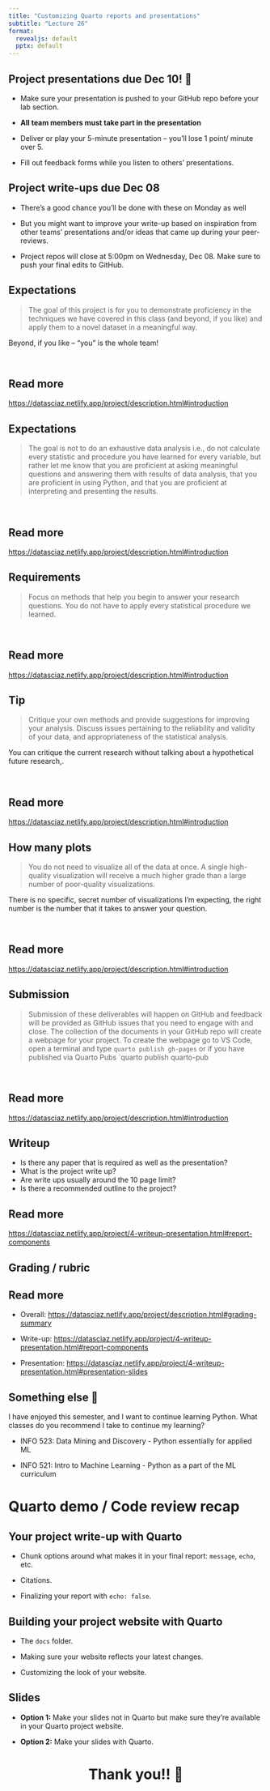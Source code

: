 ```yaml
---
title: "Customizing Quarto reports and presentations"
subtitle: "Lecture 26"
format:
  revealjs: default
  pptx: default
---
```


## Project presentations due Dec 10! 🥳 {.smaller}

-   Make sure your presentation is pushed to your GitHub repo before your lab section.

-   **All team members must take part in the presentation**

-   Deliver or play your 5-minute presentation -- you'll lose 1 point/ minute over 5.

-   Fill out feedback forms while you listen to others' presentations.

## Project write-ups due Dec 08

-   There's a good chance you'll be done with these on Monday as well

-   But you might want to improve your write-up based on inspiration from other teams' presentations and/or ideas that came up during your peer-reviews.

-   Project repos will close at 5:00pm on Wednesday, Dec 08.
    Make sure to push your final edits to GitHub.

## Expectations {.smaller}

> The goal of this project is for you to demonstrate proficiency in the techniques we have covered in this class (and beyond, if you like) and apply them to a novel dataset in a meaningful way.

::: callout-note
Beyond, if you like -- "you" is the whole team!
:::

<br>

::: callout-important
## Read more

<https://datasciaz.netlify.app/project/description.html#introduction>
:::

## Expectations {.smaller}

> The goal is not to do an exhaustive data analysis i.e., do not calculate every statistic and procedure you have learned for every variable, but rather let me know that you are proficient at asking meaningful questions and answering them with results of data analysis, that you are proficient in using Python, and that you are proficient at interpreting and presenting the results.

<br>

::: callout-important
## Read more

<https://datasciaz.netlify.app/project/description.html#introduction>
:::

## Requirements

> Focus on methods that help you begin to answer your research questions.
> You do not have to apply every statistical procedure we learned.

<br>

::: callout-important
## Read more

<https://datasciaz.netlify.app/project/description.html#introduction>
:::

## Tip {.smaller}

> Critique your own methods and provide suggestions for improving your analysis.
> Discuss issues pertaining to the reliability and validity of your data, and appropriateness of the statistical analysis.

::: callout-tip
You can critique the current research without talking about a hypothetical future research,.
:::

<br>

::: callout-important
## Read more

<https://datasciaz.netlify.app/project/description.html#introduction>
:::

## How many plots {.smaller}

> You do not need to visualize all of the data at once.
> A single high-quality visualization will receive a much higher grade than a large number of poor-quality visualizations.

::: callout-note
There is no specific, secret number of visualizations I'm expecting, the right number is the number that it takes to answer your question.
:::

<br>

::: callout-important
## Read more

<https://datasciaz.netlify.app/project/description.html#introduction>
:::

## Submission {.smaller}

> Submission of these deliverables will happen on GitHub and feedback will be provided as GitHub issues that you need to engage with and close.
> The collection of the documents in your GitHub repo will create a webpage for your project.
> To create the webpage go to VS Code, open a terminal and type `quarto publish gh-pages` or if you have published via Quarto Pubs \`quarto publish quarto-pub

<br>

::: callout-important
## Read more

<https://datasciaz.netlify.app/project/description.html#introduction>
:::

## Writeup {.smaller}

::: question
-   Is there any paper that is required as well as the presentation?
-   What is the project write up?
-   Are write ups usually around the 10 page limit?
-   Is there a recommended outline to the project?
:::

::: callout-important
## Read more

<https://datasciaz.netlify.app/project/4-writeup-presentation.html#report-components>
:::

## Grading / rubric

::: callout-important
## Read more

-   Overall: <https://datasciaz.netlify.app/project/description.html#grading-summary>

-   Write-up: <https://datasciaz.netlify.app/project/4-writeup-presentation.html#report-components>

-   Presentation: <https://datasciaz.netlify.app/project/4-writeup-presentation.html#presentation-slides>
:::

## Something else 💛 {.smaller}

::: question
I have enjoyed this semester, and I want to continue learning Python.
What classes do you recommend I take to continue my learning?
:::

-   INFO 523: Data Mining and Discovery - Python essentially for applied ML

-   INFO 521: Intro to Machine Learning - Python as a part of the ML curriculum

# Quarto demo / Code review recap

## Your project write-up with Quarto {.smaller}

-   Chunk options around what makes it in your final report: `message`, `echo`, etc.

-   Citations.

-   Finalizing your report with `echo: false`.

## Building your project website with Quarto

-   The `docs` folder.

-   Making sure your website reflects your latest changes.

-   Customizing the look of your website.

## Slides

-   **Option 1:** Make your slides not in Quarto but make sure they're available in your Quarto project website.

-   **Option 2:** Make your slides with Quarto.

# Thank you!! 🥳 {style="text-align: center;"}

